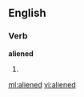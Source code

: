 ==English==

===Verb===
'''aliened'''

# {{past of|[[alien]]}}

{{anagrams:en/adeeiln}}
[[ml:aliened]]
[[vi:aliened]]